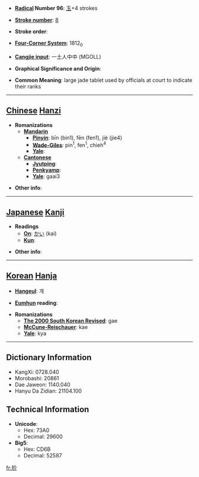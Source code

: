 * '''[[Wiktionary:Chinese radical index| Radical]] Number 96''': [[Wiktionary:Chinese radical index 玉|玉]]+4 strokes

* '''[[Wiktionary:Chinese total strokes index|Stroke number]]''': [[Wiktionary:Chinese total strokes index 8|8]]

* '''Stroke order''': 

* '''[[Wiktionary:Chinese four corner index|Four-Corner System]]''': 1812<sub>0</sub>

* '''[[Wiktionary:Chinese Cangjie index|Cangjie input]]''': 一土人中中 (MGOLL)

* '''Graphical Significance and Origin''': 

* '''Common Meaning''': large jade tablet used by officials at court to indicate their ranks

----

== [[Chinese]] [[Hanzi]] ==

* '''Romanizations'''
** '''[[Mandarin]]'''
*** '''[[Pinyin]]''': bīn (bin1), fēn (fen1), jiè (jie4)
*** '''[[Wade-Giles]]''': pin<sup>1</sup>, fen<sup>1</sup>, chieh<sup>4</sup>
*** '''[[Yale]]''': 
** '''[[Cantonese]]'''
*** '''[[Jyutping]]''':
*** '''[[Penkyamp]]''': 
*** '''[[Yale]]''': gaai3

* '''Other info''': 

----

== [[Japanese]] [[Kanji]] ==

* '''Readings'''
** '''[[On]]''': [[かい]] (kai)
** '''[[Kun]]''': 

* '''Other info''':  

----

== [[Korean]] [[Hanja]] ==

* '''[[Hangeul]]''': 개

* '''[[Eumhun]] reading''': 

* '''Romanizations'''
** '''[[The 2000 South Korean Revised Romanization|The 2000 South Korean Revised]]''': gae
** '''[[McCune-Reischauer]]''': kae
** '''[[Yale]]''': kya

----

== Dictionary Information ==

* KangXi: 0728.040
* Morobashi: 20861
* Dae Jaweon: 1140.040
* Hanyu Da Zidian: 21104.100

== Technical Information ==

* '''Unicode''':
** Hex: 73A0
** Decimal: 29600
* '''Big5''':
** Hex: CD6B
** Decimal: 52587

[[fr:玠]]